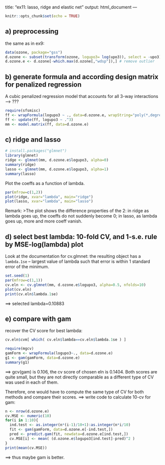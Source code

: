 
title: "ex11: lasso, ridge and elastic net"
output: html_document
---

```r
knitr::opts_chunk$set(echo = TRUE)
```

## a) preprocessing 
the same as in ex9: 
```r
data(ozone, package="gss")
d.ozone <- subset(transform(ozone, logupo3= log(upo3)), select = -upo3)
d.ozone.e <- d.ozone[-which.max(d.ozone[,"wdsp"]),] # remove outlier
```

## b) generate formula and according design matrix for penalized regression

A cubic penalized regression model that accounts for all 3-way interactions --> ???

```r
require(sfsmisc)
ff <- wrapFormula(logupo3 ~ ., data=d.ozone.e, wrapString="poly(*,degree=3)")
ff <- update(ff, logupo3 ~ .^3)
mm <- model.matrix(ff, data=d.ozone.e)
```


## c) ridge and lasso
```r
# install.packages("glmnet")
library(glmnet)
ridge <- glmnet(mm, d.ozone.e$logupo3, alpha=0)
summary(ridge)
lasso <- glmnet(mm, d.ozone.e$logupo3, alpha=1)
summary(lasso)
```

Plot the coeffs as a function of lambda. 
```r
par(mfrow=c(1,2))
plot(ridge, xvar="lambda", main="ridge")
plot(lasso, xvar="lambda", main="lasso")
```
Remark:
>The plot shows the difference properties of the 2: in ridge as lambda goes up, the coeffs do not suddenly become 0; in lasso, as lambda goes up, more and more coeff vanish. 


## d) select best lambda: 10-fold CV, and 1-s.e. rule by MSE-log(lambda) plot
Look at the documentation for cv.glmnet: the resulting object has a `lambda.1se` -- largest value of lambda such that error is within 1 standard error of the minimum.
```r
set.seed(1)
par(mfrow=c(1,1))
cv.eln <- cv.glmnet(mm, d.ozone.e$logupo3, alpha=0.5, nfolds=10)
plot(cv.eln)
print(cv.eln$lambda.1se)
```

==> selected lambda=0.10883

## e) compare with gam
recover the CV score for best lambda: 
```r
cv.eln$cvm[ which( cv.eln$lambda==cv.eln$lambda.1se ) ]
```

```r
require(mgcv)
gamForm <- wrapFormula(logupo3~., data=d.ozone.e)
g1 <- gam(gamForm, data=d.ozone.e)
summary(g1)
```

==> gcv(gam) is 0.106, the cv score of chosen eln is 0.1404. Both scores are quite small, but they are not directly comparable as a different type of CV was used in each of them. 

Therefore, one would have to compute the same type of CV for both methods and compare their scores. ==> write code to calculate 10-cv for gam:

```r
n <- nrow(d.ozone.e)
cv.MSE <- numeric(10)
for(i in 1:10){
  ind.test <- as.integer(n*(i-1)/10+1):as.integer(n*i/10)
  fit <- gam(gamForm, data=d.ozone.e[-ind.test,])
  pred <- predict.gam(fit, newdata=d.ozone.e[ind.test,])
  cv.MSE[i] <- mean( (d.ozone.e$logupo3[ind.test]-pred)^2 )
}
print(mean(cv.MSE))
```
==> thus maybe gam is better. 


